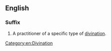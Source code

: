 ==English==

===Suffix===
{{infl|en|suffix|cat=suffixes|sort=mancer}}

# A practitioner of a specific type of [[divination]].

[[Category:en:Divination]]